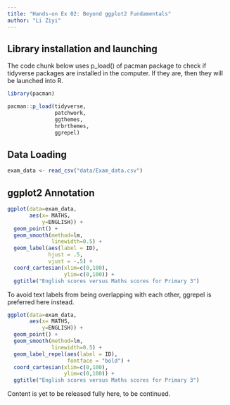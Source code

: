 ```yaml
---
title: "Hands-on Ex 02: Beyond ggplot2 Fundamentals"
author: "Li Ziyi"
---
```


## Library installation and launching

The code chunk below uses p_load() of pacman package to check if tidyverse packages are installed in the computer. If they are, then they will be launched into R.

```r
library(pacman)

pacman::p_load(tidyverse, 
               patchwork, 
               ggthemes, 
               hrbrthemes,
               ggrepel)
```

## Data Loading

```r
exam_data <- read_csv("data/Exam_data.csv")
```

## ggplot2 Annotation

```r
ggplot(data=exam_data, 
       aes(x= MATHS, 
           y=ENGLISH)) +
  geom_point() +
  geom_smooth(method=lm, 
              linewidth=0.5) +  
  geom_label(aes(label = ID), 
             hjust = .5, 
             vjust = -.5) +
  coord_cartesian(xlim=c(0,100),
                  ylim=c(0,100)) +
  ggtitle("English scores versus Maths scores for Primary 3")

```

To avoid text labels from being overlapping with each other, ggrepel is preferred here instead.

```r
ggplot(data=exam_data, 
       aes(x= MATHS, 
           y=ENGLISH)) +
  geom_point() +
  geom_smooth(method=lm, 
              linewidth=0.5) +  
  geom_label_repel(aes(label = ID), 
                   fontface = "bold") +
  coord_cartesian(xlim=c(0,100),
                  ylim=c(0,100)) +
  ggtitle("English scores versus Maths scores for Primary 3")
```

Content is yet to be released fully here, to be continued.
